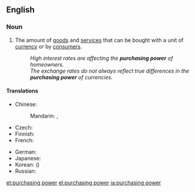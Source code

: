 ==English==
{{wikipedia}}

===Noun===
{{en-noun|-}}

# {{economics}} The amount of [[goods]] and [[service]]s that can be bought with a unit of [[currency]] or by [[consumer|consumers]].
#: ''High interest rates are affecting the '''purchasing power''' of homeowners.''
#: ''The exchange rates do not always reflect true differences in the '''purchasing power''' of currencies.''

====Translations====
{{trans-top|amount of goods and services that can be purchased with a unit of currency}}
* Chinese:
*: Mandarin: {{t|cmn|購買力|sc=Hani}}, {{t|cmn|购买力|tr=gòumǎilì|sc=Hani}}
* Czech: {{t-|cs|kupní síla|f}}
* Finnish: {{t-|fi|ostovoima}}
* French: {{t|fr|pouvoir d'achat|m}}
{{trans-mid}}
* German: {{t+|de|Kaufkraft|f}}
* Japanese: {{t|ja|購買力|tr=こうばいりょく, kōbai-ryoku}}
* Korean: {{t|ko|구매력|tr=gumae-ryeok|sc=Hang}} ({{t|ko|購買力|sc=Hani}})
* Russian: {{t|ru|покупательная способность|f|tr=pokupátel'naya sposóbnost'}}
{{trans-bottom}}

[[et:purchasing power]]
[[el:purchasing power]]
[[ja:purchasing power]]